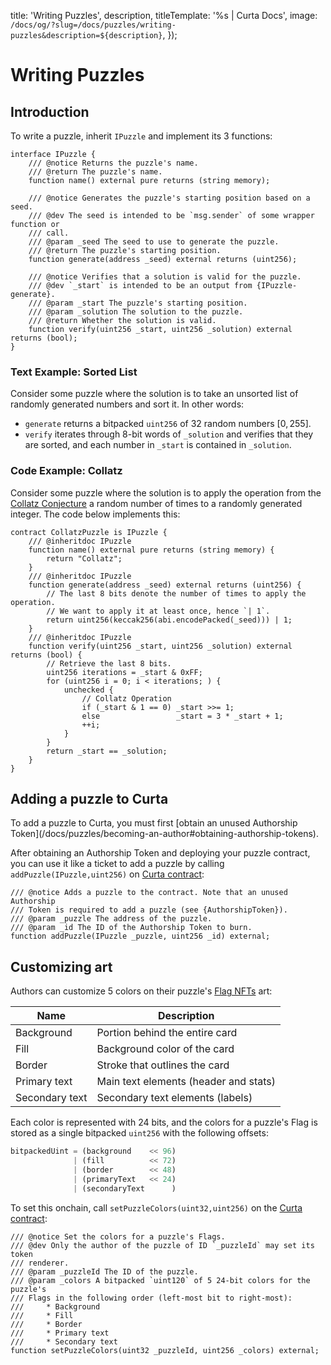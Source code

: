 


  title: 'Writing Puzzles',
  description,
  titleTemplate: '%s | Curta Docs',
  image: `/docs/og/?slug=/docs/puzzles/writing-puzzles&description=${description}`,
});

# Writing Puzzles

<Description children={description} />

## Introduction

To write a puzzle, inherit `IPuzzle` and implement its 3 functions:

```sol fileName='IPuzzle.sol' highlightLines={[4, 11, 18]} showLineNumbers={false}
interface IPuzzle {
    /// @notice Returns the puzzle's name.
    /// @return The puzzle's name.
    function name() external pure returns (string memory);

    /// @notice Generates the puzzle's starting position based on a seed.
    /// @dev The seed is intended to be `msg.sender` of some wrapper function or
    /// call.
    /// @param _seed The seed to use to generate the puzzle.
    /// @return The puzzle's starting position.
    function generate(address _seed) external returns (uint256);

    /// @notice Verifies that a solution is valid for the puzzle.
    /// @dev `_start` is intended to be an output from {IPuzzle-generate}.
    /// @param _start The puzzle's starting position.
    /// @param _solution The solution to the puzzle.
    /// @return Whether the solution is valid.
    function verify(uint256 _start, uint256 _solution) external returns (bool);
}
```

### Text Example: Sorted List

Consider some puzzle where the solution is to take an unsorted list of randomly generated numbers and sort it. In other words:

- `generate` returns a bitpacked `uint256` of 32 random numbers $[0, 255]$.
- `verify` iterates through 8-bit words of `_solution` and verifies that they are sorted, and each number in `_start` is contained in `_solution`.

### Code Example: Collatz

Consider some puzzle where the solution is to apply the operation from the [Collatz Conjecture](https://en.wikipedia.org/wiki/Collatz_conjecture#Statement_of_the_problem) a random number of times to a randomly generated integer. The code below implements this:

```sol fileName="CollatzPuzzle.sol"
contract CollatzPuzzle is IPuzzle {
    /// @inheritdoc IPuzzle
    function name() external pure returns (string memory) {
        return "Collatz";
    }
    /// @inheritdoc IPuzzle
    function generate(address _seed) external returns (uint256) {
        // The last 8 bits denote the number of times to apply the operation.
        // We want to apply it at least once, hence `| 1`.
        return uint256(keccak256(abi.encodePacked(_seed))) | 1;
    }
    /// @inheritdoc IPuzzle
    function verify(uint256 _start, uint256 _solution) external returns (bool) {
        // Retrieve the last 8 bits.
        uint256 iterations = _start & 0xFF;
        for (uint256 i = 0; i < iterations; ) {
            unchecked {
                // Collatz Operation
                if (_start & 1 == 0) _start >>= 1;
                else                 _start = 3 * _start + 1;
                ++i;
            }
        }
        return _start == _solution;
    }
}
```

## Adding a puzzle to Curta

<Callout intent="warning">
  To add a puzzle to Curta, you must first [obtain an unused Authorship Token](/docs/puzzles/becoming-an-author#obtaining-authorship-tokens).
</Callout>

After obtaining an Authorship Token and deploying your puzzle contract, you can use it like a ticket to add a puzzle by calling `addPuzzle(IPuzzle,uint256)` on [Curta contract](https://etherscan.io/address/0x0000000006bC8D9e5e9d436217B88De704a9F307#writeContract):

```sol showLineNumbers={false}
/// @notice Adds a puzzle to the contract. Note that an unused Authorship
/// Token is required to add a puzzle (see {AuthorshipToken}).
/// @param _puzzle The address of the puzzle.
/// @param _id The ID of the Authorship Token to burn.
function addPuzzle(IPuzzle _puzzle, uint256 _id) external;
```

## Customizing art

Authors can customize 5 colors on their puzzle's [Flag NFTs](/docs/puzzles/submitting-solutions#flag-nfts) art:

| Name           | Description                           |
| -------------- | ------------------------------------- |
| Background     | Portion behind the entire card        |
| Fill           | Background color of the card          |
| Border         | Stroke that outlines the card         |
| Primary text   | Main text elements (header and stats) |
| Secondary text | Secondary text elements (labels)      |

Each color is represented with 24 bits, and the colors for a puzzle's Flag is stored as a single bitpacked `uint256` with the following offsets:

```py showLineNumbers={false}
bitpackedUint = (background    << 96)
              | (fill          << 72)
              | (border        << 48)
              | (primaryText   << 24)
              | (secondaryText      )
```

To set this onchain, call `setPuzzleColors(uint32,uint256)` on the [Curta contract](https://etherscan.io/address/0x0000000006bC8D9e5e9d436217B88De704a9F307#writeContract):

```sol showLineNumbers={false}
/// @notice Set the colors for a puzzle's Flags.
/// @dev Only the author of the puzzle of ID `_puzzleId` may set its token
/// renderer.
/// @param _puzzleId The ID of the puzzle.
/// @param _colors A bitpacked `uint120` of 5 24-bit colors for the puzzle's
/// Flags in the following order (left-most bit to right-most):
///     * Background
///     * Fill
///     * Border
///     * Primary text
///     * Secondary text
function setPuzzleColors(uint32 _puzzleId, uint256 _colors) external;
```

